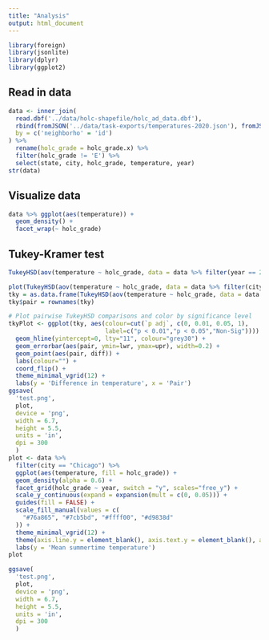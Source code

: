 ```yaml
---
title: "Analysis"
output: html_document
---
```


```r
library(foreign)
library(jsonlite)
library(dplyr)
library(ggplot2)
```

## Read in data

```r
data <- inner_join(
  read.dbf('../data/holc-shapefile/holc_ad_data.dbf'),
  rbind(fromJSON('../data/task-exports/temperatures-2020.json'), fromJSON('../data/task-exports/temperatures-2000.json')),
  by = c('neighborho' = 'id')
) %>% 
  rename(holc_grade = holc_grade.x) %>% 
  filter(holc_grade != 'E') %>% 
  select(state, city, holc_grade, temperature, year)
str(data)
```

## Visualize data

```r
data %>% ggplot(aes(temperature)) +
  geom_density() +
  facet_wrap(~ holc_grade)
```

## Tukey-Kramer test

```r
TukeyHSD(aov(temperature ~ holc_grade, data = data %>% filter(year == 2020)))
```


```r
plot(TukeyHSD(aov(temperature ~ holc_grade, data = data %>% filter(city == 'Chicago'))), las = 1, tcl = -.4)
tky = as.data.frame(TukeyHSD(aov(temperature ~ holc_grade, data = data %>% filter(city == 'Chicago')))$holc_grade)
tky$pair = rownames(tky)

# Plot pairwise TukeyHSD comparisons and color by significance level
tkyPlot <- ggplot(tky, aes(colour=cut(`p adj`, c(0, 0.01, 0.05, 1), 
                           label=c("p < 0.01","p < 0.05","Non-Sig")))) +
  geom_hline(yintercept=0, lty="11", colour="grey30") +
  geom_errorbar(aes(pair, ymin=lwr, ymax=upr), width=0.2) +
  geom_point(aes(pair, diff)) +
  labs(colour="") +
  coord_flip() +
  theme_minimal_vgrid(12) +
  labs(y = 'Difference in temperature', x = 'Pair')
ggsave(
  'test.png',
  plot,
  device = 'png',
  width = 6.7,
  height = 5.5,
  units = 'in',
  dpi = 300
  )
plot <- data %>%
  filter(city == "Chicago") %>%
  ggplot(aes(temperature, fill = holc_grade)) +
  geom_density(alpha = 0.6) +
  facet_grid(holc_grade ~ year, switch = "y", scales="free_y") +
  scale_y_continuous(expand = expansion(mult = c(0, 0.05))) +
  guides(fill = FALSE) +
  scale_fill_manual(values = c(
    "#76a865", "#7cb5bd", "#ffff00", "#d9838d"
  )) +
  theme_minimal_vgrid(12) +
  theme(axis.line.y = element_blank(), axis.text.y = element_blank(), axis.ticks.y = element_blank(), axis.title.y = element_blank(), strip.text.y.left = element_text(angle = 0)) +
  labs(y = 'Mean summertime temperature')
plot

ggsave(
  'test.png',
  plot,
  device = 'png',
  width = 6.7,
  height = 5.5,
  units = 'in',
  dpi = 300
  )
```


